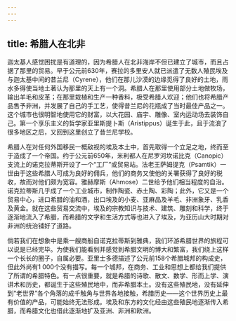 ```yaml
---
---
---
```

title: 希腊人在北非
---




迦太基人感觉困扰是有道理的，因为希腊人在北非海岸不但已建立了城市，而且占据了那里的贸易。早于公元前630年，赛拉的多里安人就已派遣了无数人殖民埃及与迦太基中间的昔兰尼（Cyrene），他们在那儿沙漠的边缘觅得了良好的土地，雨水多得使当地土著认为那里的天上有一个洞。希腊人在那里使用部分土地做牧场，输出羊毛和皮革；在那里栽植和生产一种香料，极受希腊人欢迎；他们也将希腊产品售予非洲，并发展了自己的手工艺，使得昔兰尼的花瓶成了当时最佳产品之一。这个城市也很明智地使用它的财富，以大花园、庙宇、雕像、室内运动场去装饰自己。第一个享乐主义的哲学家亚里斯提卜斯（Aristippus）诞生于此，且于流浪了很多地区之后，又回到这里创立了昔兰尼学校。

希腊人在对任何外国移民一概敌视的埃及本土中，首先取得一个立足之地，终而至于造成了一个帝国。约于公元前650年，米利都人在尼罗河坎诺比克（Canopic）支流上的诺克拉蒂斯开设了一个“工厂”或贸易站。法老王萨姆提克（Psamtik）一世由于这些希腊人可成为良好的佣兵，他们的商务又使他的关署获得了良好的税收，故而对他们颇为宽容。雅赫摩斯（Ahmose）二世给予他们相当程度的自治。诺克拉蒂斯几乎成了一个工业城市，制作陶瓷、赤土陶、彩陶；此外，它又是一个贸易中心，进口希腊的油和酒，出口埃及的小麦、亚麻品及羊毛、非洲象牙、乳香及黄金。就在这些贸易交流中，埃及的宗教知识与技术、建筑、雕刻和科学，终于逐渐地流入了希腊，而希腊的文字和生活方式等也进入了埃及，为亚历山大时期对非洲的统治铺好了道路。

倘若我们在想象中是乘一艘商船自诺克拉蒂斯到雅典，我们环游希腊世界的旅程可以说是已经完毕。为使我们能看到并感觉到希腊文明的博大和繁富，我们绕上这样一个长长的圈子，自属必要。亚里士多德描述了公元前158个希腊城邦的构成史，但此外尚有1 000个没有描写。每一个城邦，在商务、工业和思想上都给我们提供了所谓的希腊特色。有一点很重要，就是希腊的诗歌、散文、数学、形而上学、演讲术和历史，都诞生于这些殖民地中，而非希腊本土。没有这些殖民地，没有延伸到“老世界”各个角落的成千触角与世界各地接触，希腊历史——这个世界历史上最有价值的产品，可能始终无法形成。埃及和东方的文化经由这些殖民地逐渐传入希腊，而希腊文化也借此逐渐地扩及亚洲、非洲和欧洲。